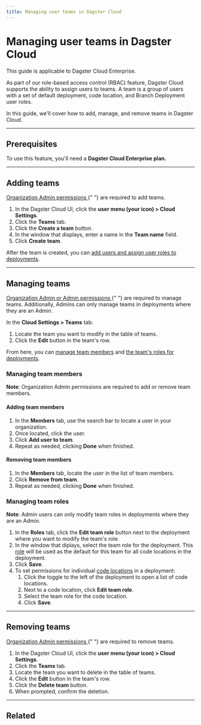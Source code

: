 ```yaml
---
title: Managing user teams in Dagster Cloud
---
```


# Managing user teams in Dagster Cloud

<Note>This guide is applicable to Dagster Cloud Enterprise.</Note>

As part of our role-based access control (RBAC) feature, Dagster Cloud supports the ability to assign users to teams. A team is a group of users with a set of default deployment, code location, and Branch Deployment user roles.

In this guide, we'll cover how to add, manage, and remove teams in Dagster Cloud.

---

## Prerequisites

To use this feature, you'll need a **Dagster Cloud Enterprise plan.**

---

## Adding teams

<Note>
  <a href="/dagster-cloud/account/managing-users/managing-user-roles-permissions#teams">
    Organization Admin permissions
  </a>{" "}
  are required to add teams.
</Note>

1. In the Dagster Cloud UI, click the **user menu (your icon) > Cloud Settings**.
2. Click the **Teams** tab.
3. Click the **Create a team** button.
4. In the window that displays, enter a name in the **Team name** field.
5. Click **Create team**.

After the team is created, you can [add users and assign user roles to deployments](#managing-teams).

---

## Managing teams

<Note>
  <a href="/dagster-cloud/account/managing-users/managing-user-roles-permissions#teams">
    Organization Admin or Admin permissions
  </a>{" "}
  are required to manage teams. Additionally, Admins can only manage teams in
  deployments where they are an Admin.
</Note>

In the **Cloud Settings > Teams** tab:

1. Locate the team you want to modify in the table of teams.
2. Click the **Edit** button in the team's row.

From here, you can [manage team members](#managing-team-members) and [the team's roles for deployments](#managing-team-roles).

### Managing team members

**Note**: Organization Admin permissions are required to add or remove team members.

#### Adding team members

1. In the **Members** tab, use the search bar to locate a user in your organization.
2. Once located, click the user.
3. Click **Add user to team**.
4. Repeat as needed, clicking **Done** when finished.

#### Removing team members

1. In the **Members** tab, locate the user in the list of team members.
2. Click **Remove from team**.
3. Repeat as needed, clicking **Done** when finished.

### Managing team roles

**Note**: Admin users can only modify team roles in deployments where they are an Admin.

1. In the **Roles** tab, click the **Edit team role** button next to the deployment where you want to modify the team's role.
2. In the window that diplays, select the team role for the deployment. This [role](/dagster-cloud/account/managing-users/managing-user-roles-permissions) will be used as the default for this team for all code locations in the deployment.
3. Click **Save**.
4. To set permissions for individual [code locations](/dagster-cloud/account/managing-users/managing-user-roles-permissions#code-locations) in a deployment:
   1. Click the toggle to the left of the deployment to open a list of code locations.
   2. Next to a code location, click **Edit team role**.
   3. Select the team role for the code location.
   4. Click **Save**.

---

## Removing teams

<Note>
  <a href="/dagster-cloud/account/managing-users/managing-user-roles-permissions#teams">
    Organization Admin permissions
  </a>{" "}
  are required to remove teams.
</Note>

1. In the Dagster Cloud UI, click the **user menu (your icon) > Cloud Settings**.
2. Click the **Teams** tab.
3. Locate the team you want to delete in the table of teams.
4. Click the **Edit** button in the team's row.
5. Click the **Delete team** button.
6. When prompted, confirm the deletion.

---

## Related

<ArticleList>
  <ArticleListItem
    href="/dagster-cloud/account/managing-users/managing-users"
    title="Managing users"
  ></ArticleListItem>
  <ArticleListItem
    href="/dagster-cloud/account/managing-users/managing-user-roles-permissions"
    title="Managing user roles and permissions"
  ></ArticleListItem>
  <ArticleListItem
    href="/dagster-cloud/account/authentication"
    title="SSO and SAML authentication"
  ></ArticleListItem>
</ArticleList>
